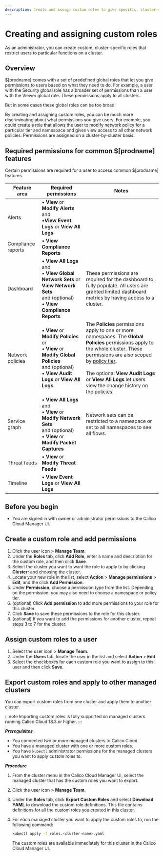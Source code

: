 ```yaml
---
description: Create and assign custom roles to give specific, cluster-specific permission to your users.
---
```



# Creating and assigning custom roles

As an administrator, you can create custom, cluster-specific roles that restrict users to particular functions on a cluster.

## Overview

$[prodname] comes with a set of predefined global roles that let you give permissions to users based on what they need to do.
For example, a user with the Security global role has a broader set of permissions than a user with the Viewer global role.
These permissions apply to all clusters.

But in some cases these global roles can be too broad.

By creating and assigning custom roles, you can be much more discriminating about what permissions you give users.
For example, you could create a role that allows the user to modify network policy for a particular tier and namespace and gives view access to all other network policies.
Permissions are assigned on a cluster-by-cluster basis.

## Required permissions for common $[prodname] features

Certain permissions are required for a user to access common $[prodname] features.

| Feature area | Required permissions | Notes |
| --| -- | -- |
| Alerts | &bull; **View** or **Modify Alerts**<br/>and<br/>&bull;**View Event Logs** or **View All Logs** | |
| Compliance reports | &bull; **View Compliance Reports** | |
| Dashboard | &bull; **View All Logs**<br/>and<br/>&bull; **View Global Network Sets** or **View Network Sets**<br/>and (optional)<br/>&bull; **View Compliance Reports** | These permissions are required for the dashboard to fully populate. All users are granted limited dashboard metrics by having access to a cluster. |
| Network policies | &bull; **View** or **Modify Policies**<br/>or<br/>&bull; **View** or **Modify Global Policies**<br/>and (optional)<br/>&bull; **View Audit Logs** or **View All Logs** | The **Policies** permissions apply to one or more namespaces. The **Global Policies** permissions apply to the whole cluster. These permissions are also scoped by [policy tier](../network-policy/policy-tiers/tiered-policy.mdx). <br/> <br/>The optional **View Audit Logs** or **View All Logs** let users view the change history on the policies. |
| Service graph | &bull; **View All Logs**<br/>and<br/>&bull; **View** or **Modify Network Sets**<br/>and (optional)<br/>&bull; **View** or **Modify Packet Captures** | Network sets can be restricted to a namespace or set to all namespaces to see all flows. |
| Threat feeds | &bull; **View** or **Modify Threat Feeds** | |
| Timeline | &bull; **View Event Logs** or **View All Logs** | |

## Before you begin

* You are signed in with owner or administrator permissions to the Calico Cloud Manager UI.

## Create a custom role and add permissions

1. Click the user icon <IconUser width="20"/> > **Manage Team**.
1. Under the **Roles** tab, click **Add Role**, enter a name and description for the custom role, and then click **Save**.
1. Select the cluster you want to want the role to apply to by clicking **Cluster:** and choosing the cluster.
1. Locate your new role in the list, select **Action** > **Manage permissions** > **Edit**, and the click **Add Permission**.
1. Under **Permission**, choose a permission type from the list.
   Depending on the permission, you may also need to choose a namespace or policy tier.
1. (optional) Click **Add permission** to add more permissions to your role for this cluster.
1. Click **Save** to save these permissions to the role for this cluster.
1. (optional) If you want to add the permissions for another cluster, repeat steps 3 to 7 for the cluster.

## Assign custom roles to a user

1. Select the user icon <IconUser width="20"/> > **Manage Team**.
1. Under the **Users** tab, locate the user in the list and select **Action** > **Edit**.
1. Select the checkboxes for each custom role you want to assign to this user and then click **Save**.

## Export custom roles and apply to other managed clusters

You can export custom roles from one cluster and apply them to another cluster.

:::note
Importing custom roles is fully supported on managed clusters running Calico Cloud 18.3 or higher.
:::

***Prerequisites***

* You connected two or more managed clusters to Calico Cloud.
* You have a managed cluster with one or more custom roles.
* You have `kubectl` administrator permissions for the managed clusters you want to apply custom roles to.

***Procedure***

1. From the cluster menu in the Calico Cloud Manager UI, select the managed cluster that has the custom roles you want to export.
1. Click the user icon <IconUser width="20"/> > **Manage Team**.
1. Under the **Roles** tab, click **Export Custom Roles** and select **Download YAML** to download the custom role definitions.
This file contains definitions for all the custom roles you created in this cluster.
1. For each managed cluster you want to apply the custom roles to, run the following command:

   ```bash
   kubectl apply -f roles.<cluster-name>.yaml
   ```

   The custom roles are available immediately for this cluster in the Calico Cloud Manager UI.